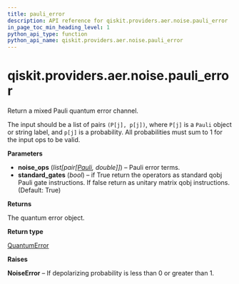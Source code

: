 ```yaml
---
title: pauli_error
description: API reference for qiskit.providers.aer.noise.pauli_error
in_page_toc_min_heading_level: 1
python_api_type: function
python_api_name: qiskit.providers.aer.noise.pauli_error
---
```


<span id="qiskit-providers-aer-noise-pauli-error" />

# qiskit.providers.aer.noise.pauli\_error

<Function id="qiskit.providers.aer.noise.pauli_error" github="https://github.com/qiskit/qiskit-aer/tree/stable/0.7/qiskit/providers/aer/noise/errors/standard_errors.py" signature="pauli_error(noise_ops, standard_gates=True)">
  Return a mixed Pauli quantum error channel.

  The input should be a list of pairs `(P[j], p[j])`, where `P[j]` is a `Pauli` object or string label, and `p[j]` is a probability. All probabilities must sum to 1 for the input ops to be valid.

  **Parameters**

  *   **noise\_ops** (*list\[pair\[*[*Pauli*](qiskit.quantum_info.Pauli "qiskit.quantum_info.Pauli")*, double]]*) – Pauli error terms.
  *   **standard\_gates** (*bool*) – if True return the operators as standard qobj Pauli gate instructions. If false return as unitary matrix qobj instructions. (Default: True)

  **Returns**

  The quantum error object.

  **Return type**

  [QuantumError](qiskit.providers.aer.noise.QuantumError "qiskit.providers.aer.noise.QuantumError")

  **Raises**

  **NoiseError** – If depolarizing probability is less than 0 or greater than 1.
</Function>

